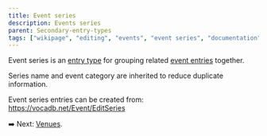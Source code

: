 ```yaml
---
title: Event series
description: Events series
parent: Secondary-entry-types
tags: ["wikipage", "editing", "events", "event series", "documentation", "vocadb"]
---
```


Event series is an [entry type](/docs/other-guidelines/entry-types) for grouping related [event entries](/docs/secondary-entry-types/events) together.

Series name and event category are inherited to reduce duplicate information.

Event series entries can be created from: https://vocadb.net/Event/EditSeries

➡️ Next: [Venues](/docs/secondary-entry-types/venues).